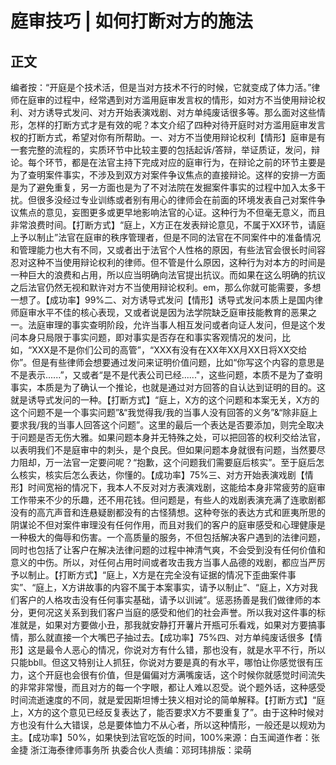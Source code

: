 # 庭审技巧 | 如何打断对方的施法
## 正文
编者按：“开庭是个技术活，但是当对方技术不行的时候，它就变成了体力活。”律师在庭审的过程中，经常遇到对方滥用庭审发言权的情形，如对方不当使用辩论权利、对方诱导式发问、对方开始表演戏剧、对方单纯废话很多等。那么面对这些情形，怎样的打断方式才是有效的呢？本文介绍了四种对待开庭时对方滥用庭审发言权的打断方式，希望对你有所帮助。一、对方不当使用辩论权利【情形】庭审是有一套完整的流程的，实质环节中比较主要的包括起诉/答辩，举证质证，发问，辩论。每个环节，都是在法官主持下完成对应的庭审行为，在辩论之前的环节主要是为了查明案件事实，不涉及到双方对案件争议焦点的直接辩论。这样的安排一方面是为了避免重复，另一方面也是为了不对法院在发掘案件事实的过程中加入太多干扰。但很多没经过专业训练或者别有用心的律师会在前面的环境发表自己对案件争议焦点的意见，妄图更多或更早地影响法官的心证。这种行为不但毫无意义，而且非常浪费时间。【打断方式】“庭上，X方正在发表辩论意见，不属于XX环节，请庭上予以制止”法官在庭审的秩序管理者，但是不同的法官在不同案件中的准备情况和管理能力也大有不同，又或者出于法官个人性格的原因，有些法官会很长时间容忍对这种不当使用辩论权利的律师。但不管是什么原因，这种行为对本方的时间是一种巨大的浪费和占用，所以应当明确向法官提出抗议。而如果在这么明确的抗议之后法官仍然无视和默许对方不当使用辩论权利。em，那么你就可能需要，多想一想了。【成功率】99%二、对方诱导式发问【情形】诱导式发问本质上是国内律师庭审水平不佳的核心表现，又或者说是因为法学院缺乏庭审技能教育的恶果之一。法庭审理的事实查明阶段，允许当事人相互发问或者向证人发问，但是这个发问本身只局限于事实问题，即对事实是否存在和事实客观情况的发问，比如，“XXX是不是你们公司的高管”，“XXX有没有在XX年XX月XX日将XX交给你”。但是有些律师会想要通过发问来证明价值问题，比如“你写这个内容的意思是不是表示......”，又或者“是不是代表公司已经......"，这些问题，本质不是为了查明事实，本质是为了确认一个推论，也就是通过对方回答的自认达到证明的目的。这就是诱导式发问的一种。【打断方式】“庭上，X方的这个问题和本案无关，X方的这个问题不是一个事实问题”&“我觉得我/我的当事人没有回答的义务”&“除非庭上要求我/我的当事人回答这个问题”。这里的最后一个表达是否要添加，则完全取决于问题是否无伤大雅。如果问题本身并无特殊之处，可以把回答的权利交给法官，以表明我们不是庭审中的刺头，是个良民。但如果问题本身就很有问题，当然要尽力阻却，万一法官一定要问呢？“抱歉，这个问题我们需要庭后核实”。至于庭后怎么核实，核实后怎么表达，你懂的。【成功率】75%三、对方开始表演戏剧【情形】时间宽裕的情况下，我本人不反对对方表演戏剧，这能给本身非常疲劳的庭审工作带来不少的乐趣，还不用花钱。但问题是，有些人的戏剧表演充满了连歌剧都没有的高亢声音和连悬疑剧都没有的古怪猜想。这种夸张的表达方式和匪夷所思的阴谋论不但对案件审理没有任何作用，而且对我们的客户的庭审感受和心理健康是一种极大的侮辱和伤害。一个高质量的服务，不但包括解决客户遇到的法律问题，同时也包括了让客户在解决法律问题的过程中神清气爽，不会受到没有任何价值和意义的中伤。所以，对任何占用时间或者攻击我方当事人品德的戏剧，都应当严厉予以制止。【打断方式】“庭上，X方是在完全没有证据的情况下歪曲案件事实”、“庭上，X方讲故事的内容不属于本案事实，请予以制止”、“庭上，X方对我们客户的人格攻击没有任何事实基础，请予以训诫”。惩恶扬善是我们做律师的本分，更何况这关系到我们客户当庭的感受和他们的社会声誉。所以我对这件事的标准就是，如果对方要做小丑，那我就安静打开薯片开瓶可乐看戏，如果对方要搞事情，那么就直接一个大嘴巴子抽过去。【成功率】75%四、对方单纯废话很多【情形】这是最令人恶心的情况，你说对方有什么错，那也没有，就是水平不行，所以只能bbll。但这又特别让人抓狂，你说对方要是真的有水平，哪怕让你感觉很有压力，这个开庭也会很有价值，但是偏偏对方满嘴废话，这个时候你就感觉时间流失的非常非常慢，而且对方的每一个字眼，都让人难以忍受。说个题外话，这种感受时间流逝速度的不同，就是爱因斯坦博士狭义相对论的简单解释。【打断方式】“庭上，X方的这个意见已经反复表达了，能否要求X方不要重复了”。由于这种时候对方也没有什么大错误，总是要体恤力不从心者，所以这种情形，一般还是以规劝为主。【成功率】50%，如果快到法官吃饭的时间，100%来源：白玉闻道作者：张金捷 浙江海泰律师事务所 执委合伙人责编：邓珂玮排版：梁萌